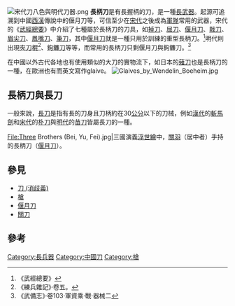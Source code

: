 {{Otheruses|subject=擁有較長'''握柄'''的刀|other=擁有較長'''刀刃'''的刀|長刀}}

{{refimprove|time=2016-04-22T15:05:56+00:00}}
[[File:宋代刀八色與明代刀器.png|thumb]]
'''長柄刀'''是有長握柄的刀，是一種[[長武器|長武器]]。起源可追溯到中國[[西漢|西漢]]傳說中的偃月刀等，可信至少在[[宋代|宋代]]之後成為[[軍隊|軍隊]]常用的武器，宋代的《[[武經總要|武經總要]]》中介紹了七種屬於長柄刀的刀具，如[[掉刀|掉刀]]、[[屈刀|屈刀]]、[[偃月刀|偃月刀]]、[[戟刀|戟刀]]、[[眉尖刀|眉尖刀]]、[[鳳嘴刀|鳳嘴刀]]、[[筆刀|筆刀]]，其中[[偃月刀|偃月刀]]就是一種只用於訓練的重型長柄刀。<ref>《武經總要》</ref>明代則出現[[夾刀棍|夾刀棍]]<ref>《練兵雜記》·卷五。</ref>、[[鉤鐮刀|鉤鐮刀]]等等，而常用的長柄刀只剩偃月刀與鉤鐮刀。<ref>《武備志》·卷103·軍資乘·戰·器械二</ref>

在中國以外古代各地也有使用類似的大刀的實物流下，如日本的[[薙刀|薙刀]]也是長柄刀的一種，在歐洲也有而英文寫作glaive。
[[File:Glaives_by_Wendelin_Boeheim.jpg|thumb]]

==長柄刀與長刀==
一般來說，[[長刀|長刀]]是指有長的刀身且刀柄約在30[[公分|公分]]以下的刀械，例如[[漢代|漢代]]的[[斬馬劍|斬馬劍]]和[[宋代|宋代]]的[[朴刀|朴刀]]與[[明代|明代]]的[[苗刀|苗刀]]皆屬長刀的一種。

<gallery>
File:Three Brothers (Bei, Yu, Fei).jpg|三國演義[[浮世繪|浮世繪]]中，[[關羽|關羽]]（居中者）手持的長柄刀（[[偃月刀|偃月刀]]）。
</gallery>

==參見==
*[[刀_(消歧義)|刀 (消歧義)]]
*[[槍|槍]]
*[[偃月刀|偃月刀]]
*[[關刀|關刀]]

==參考==
{{reflist}}

{{中國古代武器}}
{{長柄武器}}
[[Category:長兵器|Category:長兵器]]
[[Category:中國刀|Category:中國刀]]
[[Category:槍|Category:槍]]